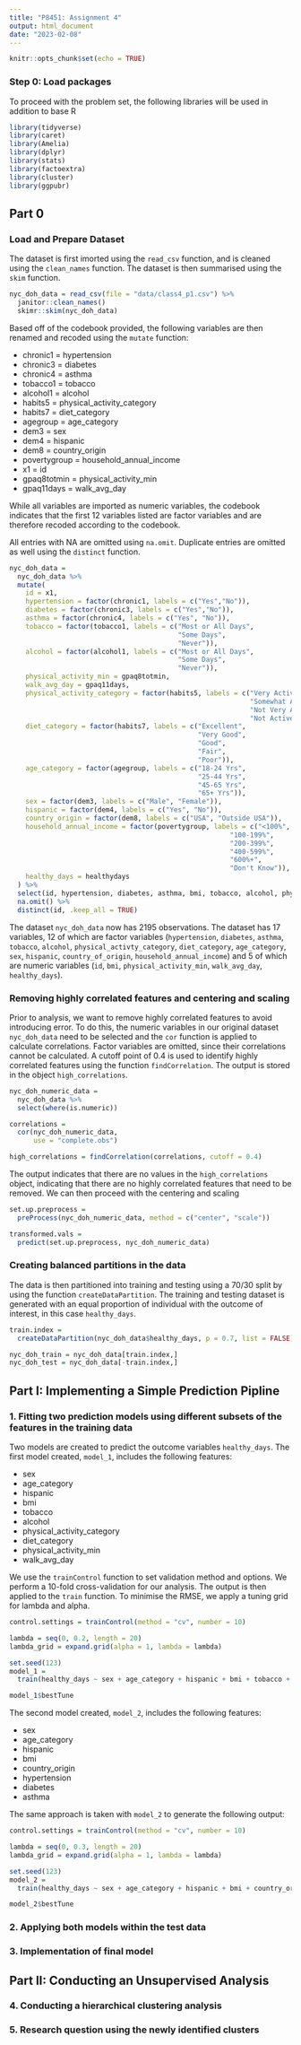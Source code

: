 ```yaml
---
title: "P8451: Assignment 4"
output: html_document
date: "2023-02-08"
---
```


```r
knitr::opts_chunk$set(echo = TRUE)
```

### Step 0: Load packages 

To proceed with the problem set, the following libraries will be used in addition to base R
```r
library(tidyverse)
library(caret)
library(Amelia)
library(dplyr)
library(stats)
library(factoextra)
library(cluster)
library(ggpubr)
```

## Part 0
### Load and Prepare Dataset 

The dataset is first imorted using the `read_csv` function, and is cleaned using the `clean_names` function. The dataset is then summarised using the `skim` function. 

```r
nyc_doh_data = read_csv(file = "data/class4_p1.csv") %>%
  janitor::clean_names()
  skimr::skim(nyc_doh_data)
```

Based off of the codebook provided, the following variables are then renamed and recoded using the `mutate` function:

* chronic1 = hypertension
* chronic3 = diabetes
* chronic4 = asthma
* tobacco1 = tobacco
* alcohol1 = alcohol
* habits5 = physical_activity_category
* habits7 = diet_category
* agegroup = age_category
* dem3 = sex
* dem4 = hispanic
* dem8 = country_origin
* povertygroup = household_annual_income
* x1 = id 
* gpaq8totmin = physical_activity_min
* gpaq11days = walk_avg_day


While all variables are imported as numeric variables, the codebook indicates that the first 12 variables listed are factor variables and are therefore recoded according to the codebook. 

All entries with NA are omitted using `na.omit`. Duplicate entries are omitted as well using the `distinct` function.

```r
nyc_doh_data =
  nyc_doh_data %>%
  mutate(
    id = x1,
    hypertension = factor(chronic1, labels = c("Yes","No")),
    diabetes = factor(chronic3, labels = c("Yes","No")),
    asthma = factor(chronic4, labels = c("Yes", "No")),
    tobacco = factor(tobacco1, labels = c("Most or All Days",
                                          "Some Days",
                                          "Never")),
    alcohol = factor(alcohol1, labels = c("Most or All Days",
                                          "Some Days",
                                          "Never")),
    physical_activity_min = gpaq8totmin,
    walk_avg_day = gpaq11days,
    physical_activity_category = factor(habits5, labels = c("Very Active",
                                                            "Somewhat Active",
                                                            "Not Very Active",
                                                            "Not Active At All")),
    diet_category = factor(habits7, labels = c("Excellent",
                                               "Very Good",
                                               "Good",
                                               "Fair",
                                               "Poor")),
    age_category = factor(agegroup, labels = c("18-24 Yrs", 
                                               "25-44 Yrs",
                                               "45-65 Yrs",
                                               "65+ Yrs")),
    sex = factor(dem3, labels = c("Male", "Female")),
    hispanic = factor(dem4, labels = c("Yes", "No")),
    country_origin = factor(dem8, labels = c("USA", "Outside USA")),
    household_annual_income = factor(povertygroup, labels = c("<100%",
                                                       "100-199%",
                                                       "200-399%",
                                                       "400-599%",
                                                       "600%+",
                                                       "Don't Know")),
    healthy_days = healthydays
  ) %>%
  select(id, hypertension, diabetes, asthma, bmi, tobacco, alcohol, physical_activity_min, walk_avg_day, physical_activity_category, diet_category, age_category, sex, hispanic, country_origin, household_annual_income, healthy_days) %>%
  na.omit() %>%
  distinct(id, .keep_all = TRUE)
```

The dataset `nyc_doh_data` now has 2195 observations. The dataset has 17 variables, 12 of which are factor variables (`hypertension`, `diabetes`, `asthma`, `tobacco`, `alcohol`, `physical_activty_category`, `diet_category`, `age_category`, `sex`, `hispanic`, `country_of_origin`, `household_annual_income`) and 5 of which are numeric variables (`id`, `bmi`, `physical_activity_min`, `walk_avg_day`, `healthy_days`). 

### Removing highly correlated features and centering and scaling

Prior to analysis, we want to remove highly correlated features to avoid introducing error. To do this, the numeric variables in our original dataset `nyc_doh_data` need to be selected and the `cor` function is applied to calculate correlations. Factor variables are omitted, since their correlations cannot be calculated. A cutoff point of 0.4 is used to identify highly correlated features using the function `findCorrelation`. The output is stored in the object `high_correlations`. 

```r
nyc_doh_numeric_data = 
  nyc_doh_data %>%
  select(where(is.numeric))

correlations = 
  cor(nyc_doh_numeric_data,
      use = "complete.obs")

high_correlations = findCorrelation(correlations, cutoff = 0.4)
```

The output indicates that there are no values in the `high_correlations` object, indicating that there are no highly correlated features that need to be removed. We can then proceed with the centering and scaling

```r
set.up.preprocess = 
  preProcess(nyc_doh_numeric_data, method = c("center", "scale"))

transformed.vals = 
  predict(set.up.preprocess, nyc_doh_numeric_data)
```

### Creating balanced partitions in the data 

The data is then partitioned into training and testing using a 70/30 split by using the function `createDataPartition`. The training and testing dataset is  generated with an equal proportion of individual with the outcome of interest, in this case `healthy_days`. 

```r
train.index = 
  createDataPartition(nyc_doh_data$healthy_days, p = 0.7, list = FALSE)

nyc_doh_train = nyc_doh_data[train.index,]
nyc_doh_test = nyc_doh_data[-train.index,]
```


## Part I: Implementing a Simple Prediction Pipline 

### 1. Fitting two prediction models using different subsets of the features in the training data 

Two models are created to predict the outcome variables `healthy_days`. The first model created, `model_1`, includes the following features:

* sex
* age_category
* hispanic 
* bmi 
* tobacco
* alcohol
* physical_activity_category
* diet_category
* physical_activity_min
* walk_avg_day

We use the `trainControl` function to set validation method and options. We perform a 10-fold cross-validation for our analysis. The output is then applied to the `train` function. To minimise the RMSE, we apply a tuning grid for lambda and alpha. 

```r
control.settings = trainControl(method = "cv", number = 10)

lambda = seq(0, 0.2, length = 20)
lambda_grid = expand.grid(alpha = 1, lambda = lambda)

set.seed(123)
model_1 = 
  train(healthy_days ~ sex + age_category + hispanic + bmi + tobacco + alcohol + physical_activity_category + diet_category + physical_activity_min + walk_avg_day, data = nyc_doh_train, method = "glmnet", preProc = c("center", "scale"), trControl = control.settings, tuneGrid = lambda_grid)

model_1$bestTune
```

The second model created, `model_2`, includes the following features: 

* sex
* age_category
* hispanic 
* bmi 
* country_origin
* hypertension
* diabetes
* asthma

The same approach is taken with `model_2` to generate the following output:

```r
control.settings = trainControl(method = "cv", number = 10)

lambda = seq(0, 0.3, length = 20)
lambda_grid = expand.grid(alpha = 1, lambda = lambda)

set.seed(123)
model_2 = 
  train(healthy_days ~ sex + age_category + hispanic + bmi + country_origin + hypertension + diabetes + asthma, data = nyc_doh_train, method = "glmnet", preProc = c("center", "scale"), trControl = control.settings, tuneGrid = lambda_grid)

model_2$bestTune
```


### 2. Applying both models within the test data 

### 3. Implementation of final model 

## Part II: Conducting an Unsupervised Analysis 

### 4. Conducting a hierarchical clustering analysis 

### 5. Research question using the newly identified clusters













